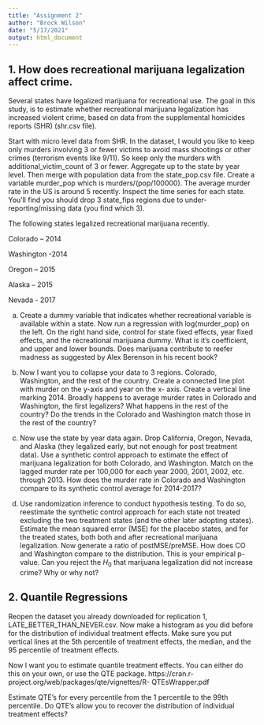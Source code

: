 ```yaml
---
title: "Assignment 2"
author: "Brock Wilson"
date: "5/17/2021"
output: html_document
---
```


## 1. How does recreational marijuana legalization affect crime.

Several states have legalized marijuana for recreational use. The goal in this study, is to estimate whether recreational marijuana legalization has increased violent crime, based on data from the supplemental homicides reports (SHR) (shr.csv file).

Start with micro level data from SHR. In the dataset, I would you like to keep only murders involving 3 or fewer victims to avoid mass shootings or other crimes (terrorism events like 9/11). So keep only the murders with additional_victim_count of 3 or fewer. Aggregate up to the state by year level. Then merge with population data from the state_pop.csv file. Create a variable murder_pop which is murders/(pop/100000). The average murder rate in the US is around 5 recently. Inspect the time series for each state. You’ll find you should drop 3 state_fips regions due to under-reporting/missing data (you find which 3).

The following states legalized recreational marijuana recently.

Colorado – 2014 

Washington -2014 

Oregon – 2015 

Alaska – 2015 

Nevada - 2017

a. Create a dummy variable that indicates whether recreational variable is available within a state. Now run a regression with log(murder_pop) on the left. On the right hand side, control for state fixed effects, year fixed effects, and the recreational marijuana dummy. What is it’s coefficient, and upper and lower bounds. Does marijuana contribute to reefer madness as suggested by Alex Berenson in his recent book?

b. Now I want you to collapse your data to 3 regions. Colorado, Washington, and the rest of the country. Create a connected line plot with murder on the y-axis and year on the x- axis. Create a vertical line marking 2014. Broadly happens to average murder rates in Colorado and Washington, the first legalizers? What happens in the rest of the country? Do the trends in the Colorado and Washington match those in the rest of the country?

c. Now use the state by year data again. Drop California, Oregon, Nevada, and Alaska (they legalized early, but not enough for post treatment data). Use a synthetic control approach to estimate the effect of marijuana legalization for both Colorado, and Washington. Match on the lagged murder rate per 100,000 for each year 2000, 2001, 2002, etc. through 2013. How does the murder rate in Colorado and Washington compare to its synthetic control average for 2014-2017?

d. Use randomization inference to conduct hypothesis testing. To do so, reestimate the synthetic control approach for each state not treated excluding the two treatment states (and the other later adopting states). Estimate the mean squared error (MSE) for the placebo states, and for the treated states, both both and after recreational marijuana legalization. Now generate a ratio of postMSE/preMSE. How does CO and Washington compare to the distribution. This is your empirical p-value. Can you reject the $H_0$ that marijuana legalization did not increase crime? Why or why not?

## 2. Quantile Regressions

Reopen the dataset you already downloaded for replication 1, LATE_BETTER_THAN_NEVER.csv. Now make a histogram as you did before for the distribution of individual treatment effects. Make sure you put vertical lines at the 5th percentile of treatment effects, the median, and the 95 percentile of treatment effects.

Now I want you to estimate quantile treatment effects. You can either do this on your own, or use the QTE package. https://cran.r-project.org/web/packages/qte/vignettes/R- QTEsWrapper.pdf

Estimate QTE’s for every percentile from the 1 percentile to the 99th percentile. Do QTE’s allow you to recover the distribution of individual treatment effects?